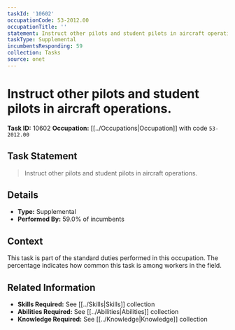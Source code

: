 ```yaml
---
taskId: '10602'
occupationCode: 53-2012.00
occupationTitle: ''
statement: Instruct other pilots and student pilots in aircraft operations.
taskType: Supplemental
incumbentsResponding: 59
collection: Tasks
source: onet
---
```

# Instruct other pilots and student pilots in aircraft operations.

**Task ID:** 10602
**Occupation:** [[../Occupations|Occupation]] with code `53-2012.00`

## Task Statement

> Instruct other pilots and student pilots in aircraft operations.

## Details

- **Type:** Supplemental
- **Performed By:** 59.0% of incumbents

## Context

This task is part of the standard duties performed in this occupation. The percentage indicates how common this task is among workers in the field.

## Related Information

- **Skills Required:** See [[../Skills|Skills]] collection
- **Abilities Required:** See [[../Abilities|Abilities]] collection
- **Knowledge Required:** See [[../Knowledge|Knowledge]] collection
